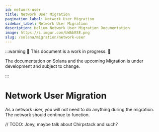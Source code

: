 ```yaml
---
id: network-user
title: Network User Migration
pagination_label: Network User Migration
sidebar_label: Network User Migration
description: Helium Network User Migration Documentation
image: https://i.imgur.com/bWAbESE.png
slug: /solana/migration/network-user
---
```



:::warning 🚧 This document is a work in progress. 🚧

The documentation on Solana and the upcoming Migration is under development and subject to change.

:::

# Network User Migration

As a network user, you will not need to do anything during the migration. The network should continue
to function.

// TODO: Joey, maybe talk about Chirpstack and such?
